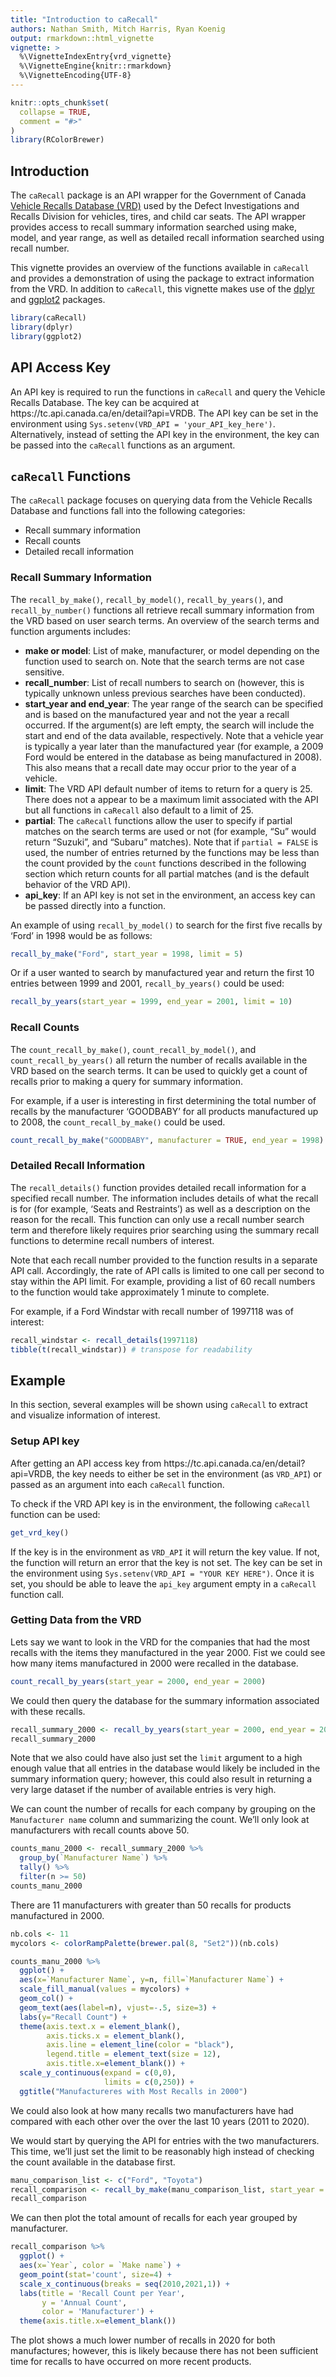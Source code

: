 ```yaml
---
title: "Introduction to caRecall"
authors: Nathan Smith, Mitch Harris, Ryan Koenig
output: rmarkdown::html_vignette
vignette: >
  %\VignetteIndexEntry{vrd_vignette}
  %\VignetteEngine{knitr::rmarkdown}
  %\VignetteEncoding{UTF-8}
---
```


```r
knitr::opts_chunk$set(
  collapse = TRUE,
  comment = "#>"
)
library(RColorBrewer)
```

## Introduction

The `caRecall` package is an API wrapper for the Government of Canada [Vehicle Recalls Database (VRD)](https://tc.api.canada.ca/en/detail?api=VRDB) used by the Defect Investigations and Recalls Division for vehicles, tires, and child car seats. The API wrapper provides access to recall summary information searched using make, model, and year range, as well as detailed recall information searched using recall number.

This vignette provides an overview of the functions available in `caRecall` and provides a demonstration of using the package to extract information from the VRD. In addition to `caRecall`, this vignette makes use of the [dplyr](https://dplyr.tidyverse.org/) and [ggplot2](https://ggplot2.tidyverse.org/) packages.

```r
library(caRecall)
library(dplyr)
library(ggplot2)
```

## API Access Key

An API key is required to run the functions in `caRecall` and query the Vehicle Recalls Database. The key can be acquired at https://tc.api.canada.ca/en/detail?api=VRDB. The API key can be set in the environment using `Sys.setenv(VRD_API = 'your_API_key_here')`. Alternatively, instead of setting the API key in the environment, the key can be passed into the `caRecall` functions as an argument.


## `caRecall` Functions

The `caRecall` package focuses on querying data from the Vehicle Recalls Database and functions fall into the following categories:

- Recall summary information
- Recall counts
- Detailed recall information

### Recall Summary Information

The `recall_by_make()`, `recall_by_model()`, `recall_by_years()`, and `recall_by_number()` functions all retrieve recall summary information from the VRD based on user search terms. An overview of the search terms and function arguments includes:

- **make or model**: List of make, manufacturer, or model depending on the function used to search on. Note that the search terms are not case sensitive.
- **recall_number**: List of recall numbers to search on (however, this is typically unknown unless previous searches have been conducted). 
- **start_year and end_year**: The year range of the search can be specified and is based on the manufactured year and not the year a recall occurred. If the argument(s) are left empty, the search will include the start and end of the data available, respectively. Note that a vehicle year is typically a year later than the manufactured year (for example, a 2009 Ford would be entered in the database as being manufactured in 2008). This also means that a recall date may occur prior to the year of a vehicle.
- **limit**: The VRD  API default number of items to return for a query is 25. There does not a appear to be a maximum limit associated with the API but all functions in `caRecall` also default to a limit of 25.
- **partial**: The `caRecall` functions allow the user to specify if partial matches on the search terms are used or not (for example, "Su" would return "Suzuki", and "Subaru" matches). Note that if `partial = FALSE` is used, the number of entries returned by the functions may be less than the count provided by the `count` functions described in the following section which return counts for all partial matches (and is the default behavior of the VRD API). 
- **api_key**: If an API key is not set in the environment, an access key can be passed directly into a function.

An example of using `recall_by_model()` to search for the first five recalls by 'Ford' in 1998 would be as follows:
```r
recall_by_make("Ford", start_year = 1998, limit = 5)
```

Or if a user wanted to search by manufactured year and return the first 10 entries between 1999 and 2001, `recall_by_years()` could be used:
```r
recall_by_years(start_year = 1999, end_year = 2001, limit = 10)
```

### Recall Counts

The `count_recall_by_make()`, `count_recall_by_model()`, and `count_recall_by_years()` all return the number of recalls available in the VRD based on the search terms. It can be used to quickly get a count of recalls prior to making a query for summary information.

For example, if a user is interesting in first determining the total number of recalls by the manufacturer 'GOODBABY' for all products manufactured up to 2008, the `count_recall_by_make()` could be used.
```r
count_recall_by_make("GOODBABY", manufacturer = TRUE, end_year = 1998)
```

### Detailed Recall Information

The `recall_details()` function provides detailed recall information for a specified recall number. The information includes details of what the recall is for (for example, 'Seats and Restraints') as well as a description on the reason for the recall. This function can only use a recall number search term and therefore likely requires prior searching using the summary recall functions to determine recall numbers of interest. 

Note that each recall number provided to the function results in a separate API call. Accordingly, the rate of API calls is limited to one call per second to stay within the API limit. For example, providing a list of 60 recall numbers to the function would take approximately 1 minute to complete.

For example, if a Ford Windstar with recall number of 1997118 was of interest:
```r
recall_windstar <- recall_details(1997118)
tibble(t(recall_windstar)) # transpose for readability
```

## Example
In this section, several examples will be shown using `caRecall` to extract and visualize information of interest.

### Setup API key
After getting an API access key from https://tc.api.canada.ca/en/detail?api=VRDB, the key needs to either be set in the environment (as `VRD_API`) or passed as an argument into each `caRecall` function.

To check if the VRD API key is in the environment, the following `caRecall` function can be used:
```r
get_vrd_key()
```

If the key is in the environment as `VRD_API` it will return the key value. If not, the function will return an error that the key is not set. The key can be set in the environment using `Sys.setenv(VRD_API = "YOUR KEY HERE")`. Once it is set, you should be able to leave the `api_key` argument empty in a `caRecall` function call.

### Getting Data from the VRD
Lets say we want to look in the VRD for the companies that had the most recalls with the items they manufactured in the year 2000. Fist we could see how many items manufactured in 2000 were recalled in the database.
```r
count_recall_by_years(start_year = 2000, end_year = 2000)
```

We could then query the database for the summary information associated with these recalls.
```r
recall_summary_2000 <- recall_by_years(start_year = 2000, end_year = 2000, limit = 3000)
recall_summary_2000
```

Note that we also could have also just set the `limit` argument to a high enough value that all entries in the database would likely be included in the summary information query; however, this could also result in returning a very large dataset if the number of available entries is very high.

We can count the number of recalls for each company by grouping on the `Manufacturer name` column and summarizing the count. We'll only look at manufacturers with recall counts above 50.
```r
counts_manu_2000 <- recall_summary_2000 %>%
  group_by(`Manufacturer Name`) %>%
  tally() %>%
  filter(n >= 50)
counts_manu_2000
```

There are 11 manufacturers with greater than 50 recalls for products manufactured in 2000.
```r
nb.cols <- 11
mycolors <- colorRampPalette(brewer.pal(8, "Set2"))(nb.cols)

counts_manu_2000 %>% 
  ggplot() + 
  aes(x=`Manufacturer Name`, y=n, fill=`Manufacturer Name`) +
  scale_fill_manual(values = mycolors) +
  geom_col() +
  geom_text(aes(label=n), vjust=-.5, size=3) +
  labs(y="Recall Count") +
  theme(axis.text.x = element_blank(),
        axis.ticks.x = element_blank(),
        axis.line = element_line(color = "black"),
        legend.title = element_text(size = 12),
        axis.title.x=element_blank()) +
  scale_y_continuous(expand = c(0,0),
                     limits = c(0,250)) +
  ggtitle("Manufactureres with Most Recalls in 2000")
```

We could also look at how many recalls two manufacturers have had compared with each other over the over the last 10 years (2011 to 2020).

We would start by querying the API for entries with the two manufacturers. This time, we'll just set the limit to be reasonably high instead of checking the count available in the database first.
```r
manu_comparison_list <- c("Ford", "Toyota")
recall_comparison <- recall_by_make(manu_comparison_list, start_year = 2011, end_year = 2020, limit = 10000)
recall_comparison
```

We can then plot the total amount of recalls for each year grouped by manufacturer.

```r
recall_comparison %>%
  ggplot() +
  aes(x=`Year`, color = `Make name`) + 
  geom_point(stat='count', size=4) + 
  scale_x_continuous(breaks = seq(2010,2021,1)) +
  labs(title = 'Recall Count per Year',
       y = 'Annual Count', 
       color = 'Manufacturer') +
  theme(axis.title.x=element_blank()) 
```

The plot shows a much lower number of recalls in 2020 for both manufactures; however, this is likely because there has not been sufficient time for recalls to have occurred on more recent products.

